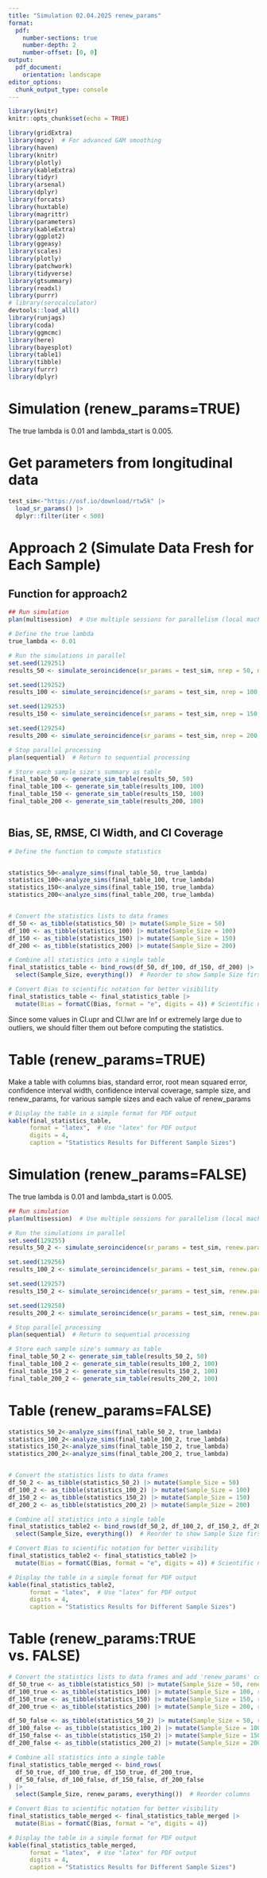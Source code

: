 ```yaml
---
title: "Simulation 02.04.2025 renew_params"
format: 
  pdf:
    number-sections: true
    number-depth: 2
    number-offset: [0, 0]
output:
  pdf_document:
    orientation: landscape
editor_options: 
  chunk_output_type: console
---
```


```r
library(knitr)
knitr::opts_chunk$set(echo = TRUE)
```

```r
library(gridExtra)
library(mgcv)  # For advanced GAM smoothing
library(haven)
library(knitr)
library(plotly)
library(kableExtra)
library(tidyr)
library(arsenal)
library(dplyr)
library(forcats)
library(huxtable)
library(magrittr)
library(parameters)
library(kableExtra)
library(ggplot2)
library(ggeasy)
library(scales)
library(plotly)
library(patchwork)
library(tidyverse)
library(gtsummary)
library(readxl)
library(purrr)
# library(serocalculator)
devtools::load_all()
library(runjags)
library(coda)
library(ggmcmc)
library(here)
library(bayesplot)
library(table1)
library(tibble)
library(furrr)
library(dplyr)
```

# Simulation (renew_params=TRUE)

The true lambda is 0.01 and lambda_start is 0.005.

# Get parameters from longitudinal data

```r
test_sim<-"https://osf.io/download/rtw5k" |>
  load_sr_params() |>
  dplyr::filter(iter < 500) 

```

# Approach 2 (Simulate Data Fresh for Each Sample)

## Function for approach2

```r
## Run simulation
plan(multisession)  # Use multiple sessions for parallelism (local machine)

# Define the true lambda
true_lambda <- 0.01

# Run the simulations in parallel
set.seed(129251)
results_50 <- simulate_seroincidence(sr_params = test_sim, nrep = 50, n_sim = 300, lambda = true_lambda)

set.seed(129252)
results_100 <- simulate_seroincidence(sr_params = test_sim, nrep = 100, n_sim = 300, lambda = true_lambda)

set.seed(129253)
results_150 <- simulate_seroincidence(sr_params = test_sim, nrep = 150, n_sim = 300, lambda = true_lambda)

set.seed(129254)
results_200 <- simulate_seroincidence(sr_params = test_sim, nrep = 200, n_sim = 300, lambda = true_lambda)

# Stop parallel processing
plan(sequential)  # Return to sequential processing

```

```r
# Store each sample size's summary as table
final_table_50 <- generate_sim_table(results_50, 50)
final_table_100 <- generate_sim_table(results_100, 100)
final_table_150 <- generate_sim_table(results_150, 100)
final_table_200 <- generate_sim_table(results_200, 100)



```

## Bias, SE, RMSE, CI Width, and CI Coverage

```r
# Define the function to compute statistics


statistics_50<-analyze_sims(final_table_50, true_lambda)
statistics_100<-analyze_sims(final_table_100, true_lambda)
statistics_150<-analyze_sims(final_table_150, true_lambda)
statistics_200<-analyze_sims(final_table_200, true_lambda)


# Convert the statistics lists to data frames
df_50 <- as_tibble(statistics_50) |> mutate(Sample_Size = 50)
df_100 <- as_tibble(statistics_100) |> mutate(Sample_Size = 100)
df_150 <- as_tibble(statistics_150) |> mutate(Sample_Size = 150)
df_200 <- as_tibble(statistics_200) |> mutate(Sample_Size = 200)

# Combine all statistics into a single table
final_statistics_table <- bind_rows(df_50, df_100, df_150, df_200) |>
  select(Sample_Size, everything())  # Reorder to show Sample Size first

# Convert Bias to scientific notation for better visibility
final_statistics_table <- final_statistics_table |>
  mutate(Bias = formatC(Bias, format = "e", digits = 4)) # Scientific notation

```

Since some values in CI.upr and CI.lwr are Inf or extremely large due to outliers, we should filter them out before computing the statistics.

# Table (renew_params=TRUE)

Make a table with columns bias, standard error, root mean squared error, confidence interval width, confidence interval coverage, sample size, and renew_params, for various sample sizes and each value of renew_params

```r
# Display the table in a simple format for PDF output
kable(final_statistics_table, 
      format = "latex",  # Use "latex" for PDF output
      digits = 4, 
      caption = "Statistics Results for Different Sample Sizes")

```

\newpage

# Simulation (renew_params=FALSE)

The true lambda is 0.01 and lambda_start is 0.005.

```r
## Run simulation
plan(multisession)  # Use multiple sessions for parallelism (local machine)

# Run the simulations in parallel
set.seed(129255)
results_50_2 <- simulate_seroincidence(sr_params = test_sim, renew.params = FALSE, nrep = 50, n_sim = 300)

set.seed(129256)
results_100_2 <- simulate_seroincidence(sr_params = test_sim, renew.params = FALSE, nrep = 100, n_sim = 300)

set.seed(129257)
results_150_2 <- simulate_seroincidence(sr_params = test_sim, renew.params = FALSE, nrep = 150, n_sim = 300)

set.seed(129258)
results_200_2 <- simulate_seroincidence(sr_params = test_sim, renew.params = FALSE, nrep = 200, n_sim = 300)

# Stop parallel processing
plan(sequential)  # Return to sequential processing

```

```r
# Store each sample size's summary as table
final_table_50_2 <- generate_sim_table(results_50_2, 50)
final_table_100_2 <- generate_sim_table(results_100_2, 100)
final_table_150_2 <- generate_sim_table(results_150_2, 100)
final_table_200_2 <- generate_sim_table(results_200_2, 100)

```

# Table (renew_params=FALSE)

```r
statistics_50_2<-analyze_sims(final_table_50_2, true_lambda)
statistics_100_2<-analyze_sims(final_table_100_2, true_lambda)
statistics_150_2<-analyze_sims(final_table_150_2, true_lambda)
statistics_200_2<-analyze_sims(final_table_200_2, true_lambda)


# Convert the statistics lists to data frames
df_50_2 <- as_tibble(statistics_50_2) |> mutate(Sample_Size = 50)
df_100_2 <- as_tibble(statistics_100_2) |> mutate(Sample_Size = 100)
df_150_2 <- as_tibble(statistics_150_2) |> mutate(Sample_Size = 150)
df_200_2 <- as_tibble(statistics_200_2) |> mutate(Sample_Size = 200)

# Combine all statistics into a single table
final_statistics_table2 <- bind_rows(df_50_2, df_100_2, df_150_2, df_200_2) |>
  select(Sample_Size, everything())  # Reorder to show Sample Size first

# Convert Bias to scientific notation for better visibility
final_statistics_table2 <- final_statistics_table2 |>
  mutate(Bias = formatC(Bias, format = "e", digits = 4)) # Scientific notation

# Display the table in a simple format for PDF output
kable(final_statistics_table2, 
      format = "latex",  # Use "latex" for PDF output
      digits = 4, 
      caption = "Statistics Results for Different Sample Sizes")

```

\newpage

# Table (renew_params:TRUE vs. FALSE)

```r
# Convert the statistics lists to data frames and add 'renew_params' column
df_50_true <- as_tibble(statistics_50) |> mutate(Sample_Size = 50, renew_params = "TRUE")
df_100_true <- as_tibble(statistics_100) |> mutate(Sample_Size = 100, renew_params = "TRUE")
df_150_true <- as_tibble(statistics_150) |> mutate(Sample_Size = 150, renew_params = "TRUE")
df_200_true <- as_tibble(statistics_200) |> mutate(Sample_Size = 200, renew_params = "TRUE")

df_50_false <- as_tibble(statistics_50_2) |> mutate(Sample_Size = 50, renew_params = "FALSE")
df_100_false <- as_tibble(statistics_100_2) |> mutate(Sample_Size = 100, renew_params = "FALSE")
df_150_false <- as_tibble(statistics_150_2) |> mutate(Sample_Size = 150, renew_params = "FALSE")
df_200_false <- as_tibble(statistics_200_2) |> mutate(Sample_Size = 200, renew_params = "FALSE")

# Combine all statistics into a single table
final_statistics_table_merged <- bind_rows(
  df_50_true, df_100_true, df_150_true, df_200_true,
  df_50_false, df_100_false, df_150_false, df_200_false
) |>
  select(Sample_Size, renew_params, everything())  # Reorder columns

# Convert Bias to scientific notation for better visibility
final_statistics_table_merged <- final_statistics_table_merged |>
  mutate(Bias = formatC(Bias, format = "e", digits = 4))

# Display the table in a simple format for PDF output
kable(final_statistics_table_merged, 
      format = "latex",  # Use "latex" for PDF output
      digits = 4, 
      caption = "Statistics Results for Different Sample Sizes")


```
